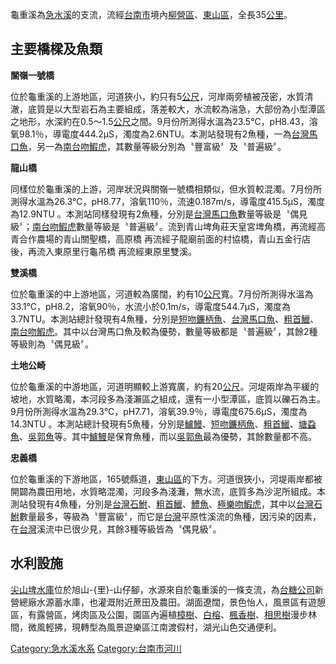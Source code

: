 {{copyedit|time=2014-01-19T09:38:22+00:00}}

龜重溪為[[急水溪|急水溪]]的支流，流經[[台南市|台南市]]境內[[柳營區|柳營區]]、[[東山區_(臺南市)|東山區]]，全長35[[公里|公里]]。

== 主要橋樑及魚類 ==

'''關嶺一號橋'''

位於龜重溪的上游地區，河道狹小，約只有5[[公尺|公尺]]，河岸兩旁植被茂密，水質清澈，底質是以大型岩石為主要組成，落差較大，水流較為湍急，大部份為小型潭區之地形，水深約在0.5～1.5[[公尺|公尺]]之間。9月份所測得水溫為23.5℃，pH8.43，溶氧98.1％，導電度444.2μS，濁度為2.6NTU。本測站發現有2魚種，一為[[台灣馬口魚|台灣馬口魚]]，另一為[[南台吻鰕虎|南台吻鰕虎]]，其數量等級分別為〝豐富級〞及〝普遍級〞。

'''龍山橋'''

同樣位於龜重溪的上游，河岸狀況與關嶺一號橋相類似，但水質較混濁。7月份所測得水溫為26.3℃，pH8.77，溶氧110％，流速0.187m/s，導電度415.5μS，濁度為12.9NTU 。本測站同樣發現有2魚種，分別是[[台灣馬口魚|台灣馬口魚]]數量等級是〝偶見級〞；[[南台吻鰕虎|南台吻鰕虎]]數量等級是〝普遍級〞。流到青山埤角莊天皇宮埤角橋，再流經高青合作農場的青山關聖橋，高原橋
再流經子龍廟前面的村協橋，青山五金行店後，再流入東原里行龜吊橋
再流經東原里雙溪。

'''雙溪橋'''

位於龜重溪的中上游地區，河道較為廣闊，約有10[[公尺|公尺]]寬。7月份所測得水溫為33.1℃，pH8.2，溶氧90％，水流小於0.1m/s，導電度544.7μS，濁度為3.7NTU。本測站總計發現有4魚種，分別是[[短吻鐮柄魚|短吻鐮柄魚]]、[[台灣馬口魚|台灣馬口魚]]、[[粗首鱲|粗首鱲]]、[[南台吻鰕虎|南台吻鰕虎]]。其中以台灣馬口魚及較為優勢，數量等級都是〝普遍級〞，其餘2種等級則為〝偶見級〞。

'''土地公崎'''

位於龜重溪的中游地區，河道明顯較上游寬廣，約有20[[公尺|公尺]]。河堤兩岸為平緩的坡地，水質略濁，本河段多為淺瀨區之組成，還有一小型潭區，底質以礫石為主。9月份所測得水溫為29.3℃，pH7.71，溶氧39.9％，導電度675.6μS，濁度為14.3NTU 。本測站總計發現有5魚種，分別是[[鱸鰻|鱸鰻]]、[[短吻鐮柄魚|短吻鐮柄魚]]、[[粗首鱲|粗首鱲]]、[[塘蝨魚|塘蝨魚]]、[[吳郭魚|吳郭魚]]等。其中[[鱸鰻|鱸鰻]]是保育魚種，而以[[吳郭魚|吳郭魚]]最為優勢，其餘數量都不高。

'''忠義橋'''

位於龜重溪的下游地區，165號縣道，[[東山區_(臺南市)|東山區]]的下方。河道很狹小，河堤兩岸都被開闢為農田用地，水質略混濁，河段多為淺灘，無水流，底質多為沙泥所組成。本測站發現有4魚種，分別是[[台灣石鮒|台灣石鮒]]、[[粗首鱲|粗首鱲]]、[[鱧魚|鱧魚]]、[[極樂吻鰕虎|極樂吻鰕虎]]，其中以[[台灣石鮒|台灣石鮒]]數量最多，等級為〝豐富級〞，而它是[[台灣|台灣]]平原性溪流的魚種，因污染的因素，在[[台灣|台灣]]溪流中已很少見，其餘3種等級皆為〝偶見級〞。

== 水利設施 ==

[[尖山埤水庫|尖山埤水庫]]位於旭山-{里}-山仔腳，水源來自於龜重溪的一條支流，為[[台糖公司|台糖公司]]新營總廠水源蓄水庫，也灌溉附近蔗田及農田。湖面遼闊，景色怡人，風景區有遊憩區，有露營區，烤肉區及公園，園區內遍植[[樟樹|樟樹]]、[[白榕|白榕]]、[[楓香樹|楓香樹]]、[[相思樹|相思樹]]漫步林間，微風輕拂，現轉型為風景遊樂區江南渡假村，湖光山色交通便利。

[[Category:急水溪水系|Category:急水溪水系]]
[[Category:台南市河川|Category:台南市河川]]